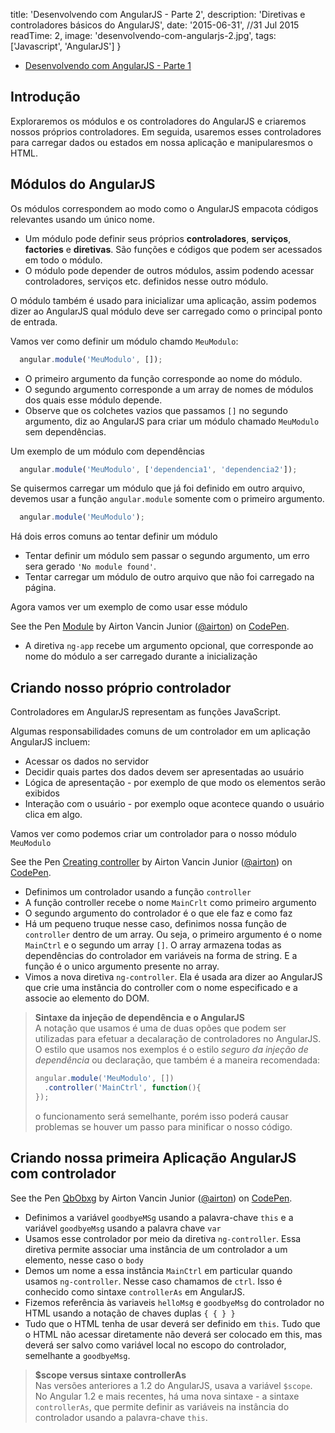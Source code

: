 
  title: 'Desenvolvendo com AngularJS - Parte 2',
  description: 'Diretivas e controladores básicos do AngularJS',
  date: '2015-06-31', //31 Jul 2015
  readTime: 2,
  image: 'desenvolvendo-com-angularjs-2.jpg',
  tags: ['Javascript', 'AngularJS']
}


- <a href="/blog/desenvolvendo-com-angularjs-parte1/">Desenvolvendo com AngularJS - Parte 1</a>

## Introdução

Exploraremos os módulos e os controladores do AngularJS e criaremos nossos próprios controladores. Em seguida, usaremos esses controladores para carregar dados ou estados em nossa aplicação e manipularesmos o HTML.

## Módulos do AngularJS

Os módulos correspondem ao modo como o AngularJS empacota códigos relevantes usando um único nome.

- Um módulo pode definir seus próprios **controladores**, **serviços**, **factories** e **diretivas**. São funções e códigos que podem ser acessados em todo o módulo.
- O módulo pode depender de outros módulos, assim podendo acessar controladores, serviços etc. definidos nesse outro módulo.

O módulo também é usado para inicializar uma aplicação, assim podemos dizer ao AngularJS qual módulo deve ser carregado como o principal ponto de entrada.

Vamos ver como definir um módulo chamdo <code>MeuModulo</code>:

```js
  angular.module('MeuModulo', []);
```

- O primeiro argumento da função corresponde ao nome do módulo.
- O segundo argumento corresponde a um array de nomes de módulos dos quais esse módulo depende.
- Observe que os colchetes vazios que passamos <code>[]</code> no segundo argumento, diz ao AngularJS para criar um módulo chamado <code>MeuModulo</code> sem dependências.

Um exemplo de um módulo com dependências

```js
  angular.module('MeuModulo', ['dependencia1', 'dependencia2']);
```

Se quisermos carregar um módulo que já foi definido em outro arquivo, devemos usar a função <code>angular.module</code> somente com o primeiro argumento.

```js
  angular.module('MeuModulo');
```

Há dois erros comuns ao tentar definir um módulo

- Tentar definir um módulo sem passar o segundo argumento, um erro sera gerado <code>'No module found'</code>.
- Tentar carregar um módulo de outro arquivo que não foi carregado na página.

Agora vamos ver um exemplo de como usar esse módulo

<p data-height="266" data-theme-id="9559" data-slug-hash="VLMPMp" data-default-tab="result" data-user="airton" className='codepen'>See the Pen <a href='http://codepen.io/airton/pen/VLMPMp/'>Module</a> by Airton Vancin Junior (<a href='http://codepen.io/airton'>@airton</a>) on <a href='http://codepen.io'>CodePen</a>.</p>
<script async src="//assets.codepen.io/assets/embed/ei.js"></script>

- A diretiva <code>ng-app</code> recebe um argumento opcional, que corresponde ao nome do módulo a ser carregado durante a inicialização

## Criando nosso próprio controlador

Controladores em AngularJS representam as funções JavaScript.

Algumas responsabilidades comuns de um controlador em um aplicação AngularJS incluem:

- Acessar os dados no servidor
- Decidir quais partes dos dados devem ser apresentadas ao usuário
- Lógica de apresentação - por exemplo de que modo os elementos serão exibidos
- Interação com o usuário - por exemplo oque acontece quando o usuário clica em algo.

Vamos ver como podemos criar um controlador para o nosso módulo <code>MeuModulo</code>

<p data-height="266" data-theme-id="9559" data-slug-hash="MwEJQM" data-default-tab="result" data-user="airton" className='codepen'>See the Pen <a href='http://codepen.io/airton/pen/MwEJQM/'>Creating controller</a> by Airton Vancin Junior (<a href='http://codepen.io/airton'>@airton</a>) on <a href='http://codepen.io'>CodePen</a>.</p>
<script async src="//assets.codepen.io/assets/embed/ei.js"></script>

- Definimos um controlador usando a função <code>controller</code>
- A função controller recebe o nome <code>MainCrlt</code> como primeiro argumento
- O segundo argumento do controlador é o que ele faz e como faz
- Há um pequeno truque nesse caso, definimos nossa função de <code>controller</code> dentro de um array. Ou seja, o primeiro argumento é o nome <code>MainCtrl</code> e o segundo um array <code>[]</code>. O array armazena todas as dependências do controlador em variáveis na forma de string. E a função é o unico argumento presente no array.
- Vimos a nova diretiva <code>ng-controller</code>. Ela é usada ara dizer ao AngularJS que crie uma instância do controller com o nome especificado e a associe ao elemento do DOM.

<blockquote>
  <p><b>Sintaxe da injeção de dependência e o AngularJS</b><br/>
  A notação que usamos é uma de duas opões que podem ser utilizadas para efetuar a decalaração de controladores no AngularJS. O estilo que usamos nos exemplos é o estilo <i>seguro da injeção de dependência</i> ou declaração, que também é a maneira recomendada:</p>

  ```js
  angular.module('MeuModulo', [])
    .controller('MainCtrl', function(){
  });
  ```
  <p>o funcionamento será semelhante, porém isso poderá causar problemas se houver um passo para minificar o nosso código.</p>

</blockquote>

## Criando nossa primeira Aplicação AngularJS com controlador
<p data-height="333" data-theme-id="9559" data-slug-hash="QbObxg" data-default-tab="result" data-user="airton" className='codepen'>See the Pen <a href='http://codepen.io/airton/pen/QbObxg/'>QbObxg</a> by Airton Vancin Junior (<a href='http://codepen.io/airton'>@airton</a>) on <a href='http://codepen.io'>CodePen</a>.</p>
<script async src="//codepen.io/assets/embed/ei.js"></script>

- Definimos a variável <code>goodbyeMSg</code> usando a palavra-chave <code>this</code> e a variável <code>goodbyeMsg</code> usando a palavra chave <code>var</code>
- Usamos esse controlador por meio da diretiva <code>ng-controller</code>. Essa diretiva permite associar uma instância de um controlador a um elemento, nesse caso o <code>body</code>
- Demos um nome a essa instância <code>MainCtrl</code> em particular quando usamos <code>ng-controller</code>. Nesse caso chamamos de <code>ctrl</code>. Isso é conhecido como sintaxe <code>controllerAs</code> em AngularJS.
- Fizemos referência às variaveis <code>helloMsg</code> e <code>goodbyeMsg</code> do controlador no HTML usando a notação de chaves duplas <code>{ { } }</code>
- Tudo que o HTML tenha de usar deverá ser definido em <code>this</code>. Tudo que o HTML não acessar diretamente não deverá ser colocado em this, mas deverá ser salvo como variável local no escopo do controlador, semelhante a <code>goodbyeMsg</code>.

<blockquote>
  <p><b>$scope versus sintaxe controllerAs</b><br/>
    Nas versões anteriores a 1.2 do AngularJS, usava a variável <code>$scope</code>. No Angular 1.2 e mais recentes, há uma nova sintaxe - a sintaxe <code>controllerAs</code>, que permite definir as variáveis na instância do controlador usando a palavra-chave <code>this</code>.
  </p>
</blockquote>
